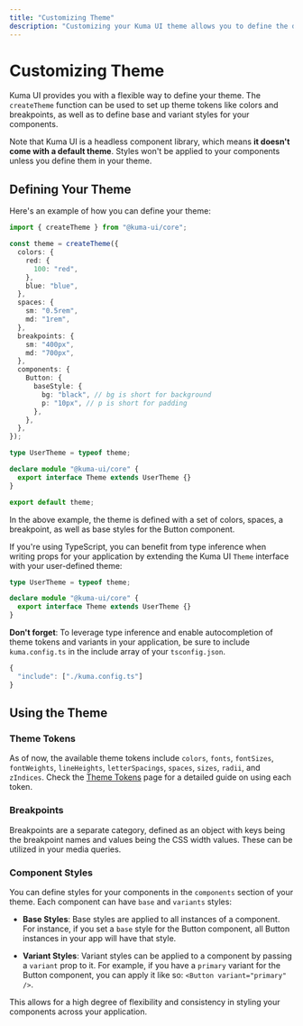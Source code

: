 ```yaml
---
title: "Customizing Theme"
description: "Customizing your Kuma UI theme allows you to define the default styles for your entire application."
---
```


# Customizing Theme

Kuma UI provides you with a flexible way to define your theme. The `createTheme` function can be used to set up theme tokens like colors and breakpoints, as well as to define base and variant styles for your components.

Note that Kuma UI is a headless component library, which means **it doesn't come with a default theme**. Styles won't be applied to your components unless you define them in your theme.

## Defining Your Theme

Here's an example of how you can define your theme:

```ts filename="kuma.config.ts"
import { createTheme } from "@kuma-ui/core";

const theme = createTheme({
  colors: {
    red: {
      100: "red",
    },
    blue: "blue",
  },
  spaces: {
    sm: "0.5rem",
    md: "1rem",
  },
  breakpoints: {
    sm: "400px",
    md: "700px",
  },
  components: {
    Button: {
      baseStyle: {
        bg: "black", // bg is short for background
        p: "10px", // p is short for padding
      },
    },
  },
});

type UserTheme = typeof theme;

declare module "@kuma-ui/core" {
  export interface Theme extends UserTheme {}
}

export default theme;
```

In the above example, the theme is defined with a set of colors, spaces, a breakpoint, as well as base styles for the Button component.

If you're using TypeScript, you can benefit from type inference when writing props for your application by extending the Kuma UI `Theme` interface with your user-defined theme:

```ts copy
type UserTheme = typeof theme;

declare module "@kuma-ui/core" {
  export interface Theme extends UserTheme {}
}
```

**Don't forget**: To leverage type inference and enable autocompletion of theme tokens and variants in your application, be sure to include `kuma.config.ts` in the include array of your `tsconfig.json`.

```ts filename="tsconfig.json"
{
  "include": ["./kuma.config.ts"]
}
```

## Using the Theme

### Theme Tokens

As of now, the available theme tokens include `colors`, `fonts`, `fontSizes`, `fontWeights`, `lineHeights`, `letterSpacings`, `spaces`, `sizes`, `radii`, and `zIndices`. Check the [Theme Tokens](/docs/Theme/ThemeTokens) page for a detailed guide on using each token.

### Breakpoints

Breakpoints are a separate category, defined as an object with keys being the breakpoint names and values being the CSS width values. These can be utilized in your media queries.

### Component Styles

You can define styles for your components in the `components` section of your theme. Each component can have `base` and `variants` styles:

- **Base Styles**: Base styles are applied to all instances of a component. For instance, if you set a `base` style for the Button component, all Button instances in your app will have that style.

- **Variant Styles**: Variant styles can be applied to a component by passing a `variant` prop to it. For example, if you have a `primary` variant for the Button component, you can apply it like so: `<Button variant="primary" />`.

This allows for a high degree of flexibility and consistency in styling your components across your application.
